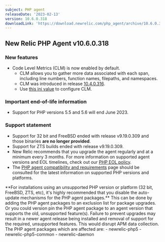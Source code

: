 ```yaml
---
subject: PHP agent
releaseDate: '2023-02-13'
version: 10.6.0.318
downloadLink: 'https://download.newrelic.com/php_agent/archive/10.6.0.318'
---
```

## New Relic PHP Agent v10.6.0.318

### New features

* Code Level Metrics (CLM) is now enabled by default.
   - CLM allows you to gather more data associated with each span, including line numbers, function names, filepaths, and namespaces.
   - CLM was introduced in release [10.4.0.316](https://docs.newrelic.com/docs/release-notes/agent-release-notes/php-release-notes/php-agent-10-4-0-316/).
   - Use [this ini value](/docs/apm/agents/php-agent/configuration/php-agent-configuration/#inivar-code-level-metrics) to configure CLM.

### Important end-of-life information

* Support for PHP versions 5.5 and 5.6 will end June 2023.

### Support statement

* Support for 32 bit and FreeBSD ended with release v9.19.0.309 and those binaries **are no longer provided**.
* Support for ZTS builds ended with release v9.19.0.309.
* New Relic recommends that you upgrade the agent regularly and at a minimum every 3 months. For more information on supported agent versions and EOL timelines, check out our [PHP EOL policy](https://docs.newrelic.com/docs/apm/agents/php-agent/getting-started/php-agent-eol-policy/).
* The [PHP agent compatibility and requirements](https://docs.newrelic.com/docs/apm/agents/php-agent/getting-started/php-agent-compatibility-requirements/) page should be consulted for the latest information on supported PHP versions and platforms.

<Callout variant="important">
**For installations using an unsupported PHP version or platform (32 bit, FreeBSD, ZTS, etc), it's highly recommended that you disable the auto-update mechanisms for the PHP agent packages.** This can be done by adding the PHP agent packages to an exclusion list for package upgrades. Or you could version pin the PHP agent package to an agent version that supports the old, unsupported feature(s). Failure to prevent upgrades may result in a newer agent release being installed and removal of support for the required, unsupported features. This would disrupt APM data collection.
The PHP agent packages which are affected are:
   - newrelic-php5
   - newrelic-php5-common
   - newrelic-daemon
</Callout>

